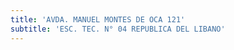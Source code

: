 ```yaml
---
title: 'AVDA. MANUEL MONTES DE OCA 121'
subtitle: 'ESC. TEC. N° 04 REPUBLICA DEL LIBANO'
---
```


#
